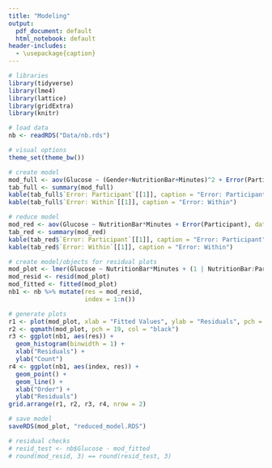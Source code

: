 ```yaml
---
title: "Modeling"
output:
  pdf_document: default
  html_notebook: default
header-includes:
  - \usepackage{caption}
---
```


```r
# libraries
library(tidyverse)
library(lme4)
library(lattice)
library(gridExtra)
library(knitr)

# load data
nb <- readRDS("Data/nb.rds")

# visual options
theme_set(theme_bw())
```

\captionsetup[table]{labelformat = empty}

```r
# create model
mod_full <- aov(Glucose ~ (Gender+NutritionBar+Minutes)^2 + Error(Participant), data = nb)
tab_full <- summary(mod_full)
kable(tab_full$`Error: Participant`[[1]], caption = "Error: Participant")
kable(tab_full$`Error: Within`[[1]], caption = "Error: Within")
```

\newpage

\captionsetup[table]{labelformat = empty}

```r
# reduce model
mod_red <- aov(Glucose ~ NutritionBar*Minutes + Error(Participant), data = nb)
tab_red <- summary(mod_red)
kable(tab_red$`Error: Participant`[[1]], caption = "Error: Participant")
kable(tab_red$`Error: Within`[[1]], caption = "Error: Within")
```

```r
# create model/objects for residual plots
mod_plot <- lmer(Glucose ~ NutritionBar*Minutes + (1 | NutritionBar:Participant), data = nb)
mod_resid <- resid(mod_plot)
mod_fitted <- fitted(mod_plot)
nb1 <- nb %>% mutate(res = mod_resid,
                     index = 1:n())

# generate plots
r1 <- plot(mod_plot, xlab = "Fitted Values", ylab = "Residuals", pch = 19, col = "black")
r2 <- qqmath(mod_plot, pch = 19, col = "black")
r3 <- ggplot(nb1, aes(res)) +
  geom_histogram(binwidth = 1) +
  xlab("Residuals") +
  ylab("Count")
r4 <- ggplot(nb1, aes(index, res)) +
  geom_point() +
  geom_line() +
  xlab("Order") +
  ylab("Residuals")
grid.arrange(r1, r2, r3, r4, nrow = 2)

# save model
saveRDS(mod_plot, "reduced_model.RDS")

# residual checks
# resid_test <- nb$Glucose - mod_fitted
# round(mod_resid, 3) == round(resid_test, 3)
```


